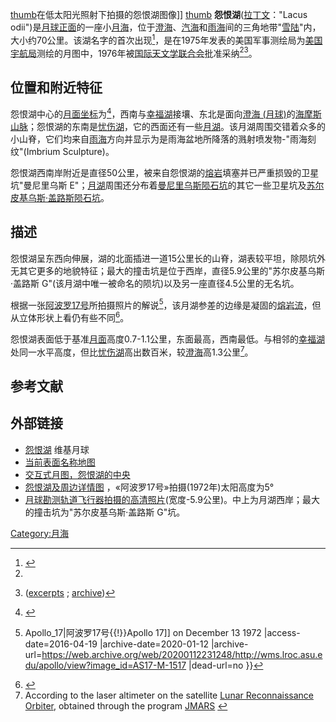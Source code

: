 {{Infobox Lunar mare
|name=怨恨湖
|image=[[Image:Lacus_Odii_(LRO).png|240px]]
|caption=怨恨湖照片。
|latitude=19
|N_or_S=N
|longitude=7
|E_or_W=E
|diameter=70 公里
|eponym=怨恨湖
}}
{{Location map
| {{Moon}}
| width      = 242
| float      = right
| border     = (none)
| caption    = 怨恨湖所处[[月球正面|月球正面]]的位置
| alt        = 怨恨湖的位置
| AlternativeMap =Moon_nearside_LRO_color_mosaic_(bright).png
| mark       = Flashspot.gif
| marksize   = 9
| lat_deg    =29 
| lat_dir    = N
| lon_deg    =22
| lon_dir    = E
}}
[[image:Lacus-odii-clem1.jpg|thumb]]在低太阳光照射下拍摄的怨恨湖图像]]
[[image:Conon_+_Yankel_-_LROC_-_WAC.JPG|thumb]]
'''怨恨湖'''([[拉丁文|拉丁文]]："Lacus odii")是[[月球正面|月球正面]]的一座小[[月海|月海]]，位于[[澄海|澄海]]、[[汽海|汽海]]和[[雨海|雨海]]间的三角地带"[[雪陆|雪陆]]"内，大小约70公里。该湖名字的首次出现<ref name=LTO_1975>{{cite book
 |series       = Sheet LTO-41C3: Bowen
 |title        = NASA Lunar Topographic Orthophotomap
 |edition      = ed. 2
 |publisher    = Prepared and published by the Defence Mapping Agency Topographic Center, Washington, D.C.
 |date         = April 1975
 |url          = http://www.lpi.usra.edu/resources/mapcatalog/LTO
 |access-date  = 2016-04-19
 |archive-date = 2016-03-06
 |archive-url  = https://web.archive.org/web/20160306063828/http://www.lpi.usra.edu/resources/mapcatalog/LTO/
 |dead-url     = no
}}</ref>，是在1975年发表的美国军事测绘局为[[美国宇航局|美国宇航局]]测绘的月图中，1976年被[[国际天文学联合会|国际天文学联合会]]批准采纳<ref name=gazetteer/><ref name=Transactions_16B_1977>{{cite book
 |title    =Transactions of the IAU: volume XVIB (Proceedings of the 16th General Assembly of the IAU)
 |url    =https://archive.org/details/proceedingsofsix0016inte
 |author   =E. Müller & A. Jappel
 |publisher=D. Reidel Publishing Company
 |date     =1977
 |isbn     =90-277-0836-3
 |pages    =[https://archive.org/details/proceedingsofsix0016inte/page/342 342]
}} ([http://the-moon.wikispaces.com/IAU+Transactions+XVIB excerpts]  {{webarchive|url=https://web.archive.org/web/20160830075927/http://the-moon.wikispaces.com/IAU%20Transactions%20XVIB |date=2016-08-30 }}; [https://www.webcitation.org/6YikpDLY0?url=http://the-moon.wikispaces.com/IAU+Transactions+XVIB?responseToken=097721a1578f7ec5452abd642e5fcf3ff archive])</ref>。

==位置和附近特征==
怨恨湖中心的[[月面坐标|月面坐标]]为{{Coord|19.2|N|7.3|E|globe:Moon}}<ref name=gazetteer>{{cite web
 |url         = http://planetarynames.wr.usgs.gov/Feature/3214
 |title       = Lacus Odii
 |work        = Gazetteer of Planetary Nomenclature
 |publisher   = International Astronomical Union (IAU) Working Group for Planetary System Nomenclature (WGPSN)
 |accessdate  = 2015-06-15
 |archiveurl  = https://www.webcitation.org/68sur8nyP?url=http://planetarynames.wr.usgs.gov/Feature/3214
 |archivedate = 2012-07-03
 |deadurl     = no
}}</ref>，西南与[[幸福湖|幸福湖]]接壤、东北是面向[[澄海_(月球)|澄海 (月球)]]的[[海玛斯山脉|海摩斯山脉]]；怨恨湖的东南是[[悲湖|忧伤湖]]，它的西面还有一些[[月湖|月湖]]。该月湖周围交错着众多的小山脊，它们均来自[[雨海|雨海]]方向并显示为是雨海盆地所降落的溅射喷发物-"雨海刻纹"(Imbrium Sculpture)。

怨恨湖西南岸附近是直径50公里，被来自怨恨湖的[[熔岩|熔岩]]填塞并已严重损毁的卫星坑"曼尼里乌斯 E"；[[月湖|月湖]]周围还分布着[[曼尼里乌斯陨石坑|曼尼里乌斯陨石坑]]的其它一些卫星坑及[[苏尔皮基乌斯·盖路斯陨石坑|苏尔皮基乌斯·盖路斯陨石坑]]。

==描述==
怨恨湖呈东西向伸展，湖的北面插进一道15公里长的山脊，湖表较平坦，除陨坑外无其它更多的地貌特征；最大的撞击坑是位于西岸，直径5.9公里的"苏尔皮基乌斯·盖路斯 G"(该月湖中唯一被命名的陨坑)以及另一座直径4.5公里的无名坑。
 
根据一张[[阿波罗17号|阿波罗17号]]所拍摄照片的解说<ref>{{Cite web |url=http://wms.lroc.asu.edu/apollo/view?image_id=AS17-M-1517 |title=Photo AS17-M-1517, made of [[阿波罗17号{{!}}Apollo_17|阿波罗17号{{!}}Apollo 17]] on December 13 1972 |access-date=2016-04-19 |archive-date=2020-01-12 |archive-url=https://web.archive.org/web/20200112231248/http://wms.lroc.asu.edu/apollo/view?image_id=AS17-M-1517 |dead-url=no }}</ref>，该月湖参差的边缘是凝固的[[熔岩流|熔岩流]]，但从立体形状上看仍有些不同<ref name=Strain_1980>{{cite journal
 |author  =Strain, P. L.; El-Baz, F.
 |title   =Ina, a Lunar Caldera?
 |journal =Lunar and Planetary Science XI
 |pages   =1103–1105
 |date    =1980
 |bibcode =1980LPI....11.1103S
 |url     =http://articles.adsabs.harvard.edu/full/1980LPI....11.1103S
}}</ref>。

怨恨湖表面低于基准[[月面学|月面]]高度0.7-1.1公里，东面最高，西南最低。与相邻的[[幸福湖|幸福湖]]处同一水平高度，但比[[悲湖|忧伤湖]]高出数百米，较[[澄海|澄海]]高1.3公里<ref name=JMARS>According to the laser altimeter on the satellite [[月球勘测轨道飞行器|Lunar Reconnaissance Orbiter]], obtained through the program  [http://jmars.asu.edu JMARS] {{Wayback|url=http://jmars.asu.edu/ |date=20190122103100 }}</ref>。

==参考文献==
{{reflist}}

==外部链接==
* [http://the-moon.wikispaces.com/LACUS+ODII 怨恨湖] {{Wayback|url=http://the-moon.wikispaces.com/LACUS+ODII |date=20180531192524 }} 维基月球
* [http://planetarynames.wr.usgs.gov/images/Lunar/lac_41_wac.pdf 当前表面名称地图] {{Wayback|url=http://planetarynames.wr.usgs.gov/images/Lunar/lac_41_wac.pdf |date=20141023155849 }}
* [http://wms.lroc.asu.edu/lroc?projection=ORTHO&c_lon=7.3&c_lat=19.2&resolution=112.20494492571385&layers=WAC_NEARSIDE_NOSLEW 交互式月图，怨恨湖的中央] {{Wayback|url=http://wms.lroc.asu.edu/lroc?projection=ORTHO&c_lon=7.3&c_lat=19.2&resolution=112.20494492571385&layers=WAC_NEARSIDE_NOSLEW |date=20190818171139 }}
* [http://wms.lroc.asu.edu/apollo/view?image_id=AS17-M-1517 怨恨湖及周边详情图] {{Wayback|url=http://wms.lroc.asu.edu/apollo/view?image_id=AS17-M-1517 |date=20200112231248 }}，«阿波罗17号»拍摄(1972年)太阳高度为5°
* [http://wms.lroc.asu.edu/lroc/view_lroc/LRO-L-LROC-2-EDR-V1.0/M1169479976RE [[月球勘测轨道飞行器|月球勘测轨道飞行器]]拍摄的高清照片](宽度-5.9公里)。中上为月湖西岸；最大的撞击坑为"苏尔皮基乌斯·盖路斯 G"坑。

{{Lunar maria}}

[[Category:月海|Category:月海]]